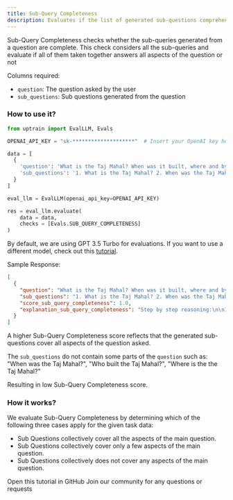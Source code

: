 ```yaml
---
title: Sub-Query Completeness
description: Evaluates if the list of generated sub-questions comprehensively cover all aspects of the main question.
---
```


Sub-Query Completeness checks whether the sub-queries generated from a question are complete. This check considers all the sub-queries and evaluate if all of them taken together answers all aspects of the question or not

Columns required:
- `question`: The question asked by the user
- `sub_questions`: Sub questions generated from the question

### How to use it?

```python
from uptrain import EvalLLM, Evals

OPENAI_API_KEY = "sk-********************"  # Insert your OpenAI key here

data = [
  {
    'question': 'What is the Taj Mahal? When was it built, where and by whom?',
    'sub_questions': '1. What is the Taj Mahal? 2. When was the Taj Mahal built? 3. Where is the Taj Mahal? 4. Who built the Taj Mahal?'        
  }
]

eval_llm = EvalLLM(openai_api_key=OPENAI_API_KEY)

res = eval_llm.evaluate(
    data = data,
    checks = [Evals.SUB_QUERY_COMPLETENESS]
)
```
<Info>By default, we are using GPT 3.5 Turbo for evaluations. If you want to use a different model, check out this [tutorial](https://github.com/uptrain-ai/uptrain/blob/main/examples/open_source_evaluator_tutorial.ipynb).</Info>

Sample Response:
```json
[
  {
    "question": "What is the Taj Mahal? When was it built, where and by whom?",
    "sub_questions": "1. What is the Taj Mahal? 2. When was the Taj Mahal built? 3. Where is the Taj Mahal? 4. Who built the Taj Mahal?",
    "score_sub_query_completeness": 1.0,
    "explanation_sub_query_completeness": "Step by step reasoning:\n\n1. What is the Taj Mahal? - This sub-question covers the aspect of understanding what the Taj Mahal is, providing information about its nature and purpose.\n2. When was the Taj Mahal built? - This sub-question covers the aspect of the time of construction, addressing the historical timeline of the Taj Mahal's creation.\n3. Where is the Taj Mahal? - This sub-question covers the aspect of location, providing information about the geographical placement of the Taj Mahal.\n4. Who built the Taj Mahal? - This sub-question covers the aspect of the creator, addressing the individuals or entities responsible for the construction of the Taj Mahal.\n\nConclusion:\nThe sub-questions collectively cover all the aspects of the main question.\n\n[Choice]: (A) Sub Questions collectively all the aspects of the main question."
  }
]
```
<Note>A higher Sub-Query Completeness score reflects that the generated sub-questions cover all aspects of the question asked.</Note>

The `sub_questions` do not contain some parts of the `question` such as: "When was the Taj Mahal?", "Who built the Taj Mahal?", "Where is the the Taj Mahal?"

Resulting in low Sub-Query Completeness score.

### How it works?

We evaluate Sub-Query Completeness by determining which of the following three cases apply for the given task data:

* Sub Questions collectively cover all the aspects of the main question.
* Sub Questions collectively cover only a few aspects of the main question.
* Sub Questions collectively does not cover any aspects of the main question.


<CardGroup cols={2}>
  <Card
    title="Tutorial"
    href="https://github.com/uptrain-ai/uptrain/blob/main/examples/checks/query_quality/sub_query_completeness.ipynb"
    icon="github"
    color="#808080"
  >
    Open this tutorial in GitHub
  </Card>
  <Card
    title="Have Questions?"
    href="https://join.slack.com/t/uptraincommunity/shared_invite/zt-1yih3aojn-CEoR_gAh6PDSknhFmuaJeg"
    icon="slack"
    color="#808080"
  >
    Join our community for any questions or requests
  </Card>
</CardGroup>
